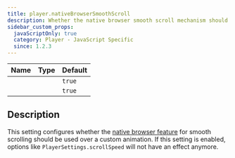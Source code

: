 ```yaml
---
title: player.nativeBrowserSmoothScroll
description: Whether the native browser smooth scroll mechanism should be used over a custom animation.
sidebar_custom_props:
  javaScriptOnly: true
  category: Player - JavaScript Specific
  since: 1.2.3
---
```


<SinceBadge since="1.2.3" />

<table className="table table-striped table-condensed type-table">
    <thead>
        <tr>
          <th>Name</th>
          <th>Type</th>
          <th>Default</th>
        </tr>
    </thead>
    <tbody>
        <tr>
          <td><CodeBadge type="js" name="player.nativeBrowserSmoothScroll" /></td>
          <td><CodeBadge type="js" name="boolean" /></td>
          <td><code>true</code></td>
        </tr>
        <tr>
          <td><CodeBadge type="json" name="player.nativeBrowserSmoothScroll" /></td>
          <td><CodeBadge type="json" name="boolean" /></td>
          <td><code>true</code></td>
        </tr>
    </tbody>
</table>

## Description
This setting configures whether the [native browser feature](https://developer.mozilla.org/en-US/docs/Web/API/Element/scrollTo)
for smooth scrolling should be used over a custom animation.
If this setting is enabled, options like `PlayerSettings.scrollSpeed` will not have an effect anymore.
